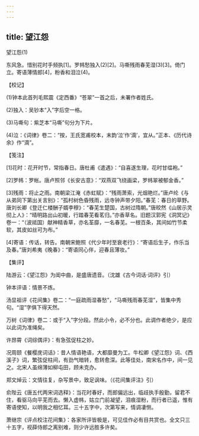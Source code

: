 ```yaml
---
---
---
```

title: 望江怨
---



望江怨(1)


东风急。惜别花时手频执[1]。罗帏愁独入(2)[2]。马嘶残雨春芜湿(3)[3]。倚门立。寄语薄情郎[4]，粉香和泪泣(4)。





【校记】


(1)钟本此首列毛熙震《定西番》“苍翠”一首之后，未署作者姓氏。

(2)独入：吴钞本“入”字后空一格。

(3)马嘶句：紫芝本“马嘶”句分为下片。

(4)泣：《词律》卷二：“按，王氏宽甫校本，末韵‘泣’作‘滴’，宜从。”正本、《历代诗余》作“滴”。





【笺注】


[1]花时：花开时节，常指春日。唐杜甫《遣遇》：“自喜遂生理，花时甘缊袍。”

[2]罗帏：罗帐。唐卢照邻《长安古意》：“双燕双飞绕画梁，罗帏翠被郁金香。”

[3]残雨：将止之雨。南朝梁江淹《赤虹赋》：“残雨萧索，光烟艳烂。”唐卢纶《与从弟同下第出关言别》：“孤村树色昏残雨，远寺钟声带夕阳。”春芜：春日的草野。唐刘长卿《登迁仁楼酬子婿李穆》：“春芜生楚国，古树过隋朝。”唐皎然《山居示灵彻上人》：“晴明路出山初暖，行踏春芜看茗归。”亦香草名。旧题汉郭宪《洞冥记》卷一：“（波祗国）献神精香草，亦名荃靡，一名春芜。一根百条，其间如竹节柔软，其皮如丝可为布。”

[4]寄语：传话，转告。南朝宋鲍照《代少年时至衰老行》：“寄语后生子，作乐当及春。”唐刘希夷《晚春》：“寄语同心伴，迎春且薄妆。”





【集评】


陆游云：《望江怨》为闺中曲，是盛唐遗音。（沈雄《古今词话·词评》引）

钟本评语：情景不炼。

汤显祖评《花间集》卷二：“一庭疏雨湿春愁”，“马嘶残雨春芜湿”，皆集中秀句。“湿”字俱下得天然。

万树《词律》卷二：或于“入”字分段。然此小令，必不分也。此调作者绝少，是应以此词为准绳矣。

许昂霄《词综偶评》：有急弦促柱之妙。

况周颐《餐樱庑词话》：昔人情语艳语，大都靡曼为工。牛松卿《望江怨》词、《西溪子》词，繁弦促柱间，有劲气暗转，愈转愈深。此等佳处，南宋名作中，间一见之。北宋人虽绵薄如柳屯田，顾未克办。

郑文焯云：文情往复，杂写景中，致足讽味。（《花间集评注》引）

俞陛云《唐五代两宋词选释》：当花时春好，而郎偏远出，临歧执手殷勤，留君不住，看驱马向平芜而去。懒入虚帏，姑立门前凝望，泪痕湿粉，而行者已遥，惟有寄语使知，以明我之相忆耳。三十五字中，次第写来，情调凄恻。

萧继宗《评点校注花间集》：各家所评皆极是，可见佳作必有目共赏也。全文只三十五字，视薛侍郎之离别难，则少许远胜多许矣。